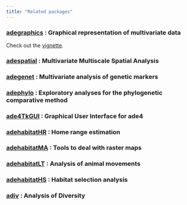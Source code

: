 ```yaml
---
title: "Related packages"
---
```


### [adegraphics](https://CRAN.R-project.org/package=adegraphics) : Graphical representation of multivariate data

Check out the [vignette](https://cran.r-project.org/web/packages/adegraphics/vignettes/adegraphics.html).

### [adespatial](https://cran.r-project.org/web/packages/adespatial/index.html) : Multivariate Multiscale Spatial Analysis

### [adegenet](https://CRAN.R-project.org/package=adegenet) :  Multivariate analysis of genetic markers

### [adephylo](https://CRAN.R-project.org/package=adephylo) :  Exploratory analyses for the phylogenetic comparative method

### [ade4TkGUI](https://CRAN.R-project.org/package=ade4TkGUI) :  Graphical User Interface for ade4

### [adehabitatHR](https://CRAN.R-project.org/package=adehabitatHR) :  Home range estimation

### [adehabitatMA](https://CRAN.R-project.org/package=adehabitatMA) :  Tools to deal with raster maps

### [adehabitatLT](https://CRAN.R-project.org/package=adehabitatLT) :  Analysis of animal movements

### [adehabitatHS](https://CRAN.R-project.org/package=adehabitatHS) :  Habitat selection analysis

### [adiv](https://cran.r-project.org/web/packages/adiv/index.html) : Analysis of Diversity
